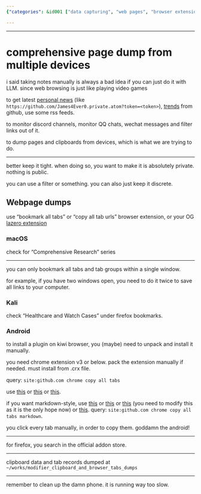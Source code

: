 ```yaml
---
{"categories": &id001 ["data capturing", "web pages", "browser extensions", "privacy", "Comprehensive Research series", "Chrome", "Firefox"], "category": "Data Capture", "date": "2023-04-05 11:30:25", "description": "This article discusses methods for capturing data from web pages and chat messages while ensuring privacy. It covers browser extensions like the 'Comprehensive Research' series, copying tabs as Markdown in Chrome and Firefox, addressing an Android issue, and providing file path information.", "tags": *id001, "title": "comprehensive page dump from multiple devices"}

---
```


------

# comprehensive page dump from multiple devices

i said taking notes manually is always a bad idea if you can just do it with LLM. since web browsing is just like playing video games

to get latest [personal news](https://blog.feeds.pub/github-rss.html) (like `https://github.com/James4Ever0.private.atom?token=<token>`), [trends](https://github.com/DIYgod/RSSHub) from github, use some rss feeds.

to monitor discord channels, monitor QQ chats, wechat messages and filter links out of it.

to dump pages and clipboards from devices, which is what we are trying to do.

----

better keep it tight. when doing so, you want to make it is absolutely private. nothing is public.

you can use a filter or something. you can also just keep it discrete.

## Webpage dumps

use "bookmark all tabs" or "copy all tab urls" browser extension, or your OG [lazero extension](https://gitee.com/x00e0d991e368/metalazero/tree/master/browser_plugin)

### macOS

check for "Comprehensive Research" series

----

you can only bookmark all tabs and tab groups within a single window.

for example, if you have two windows open, you need to do it twice to save all links to your computer.

### Kali

check "Healthcare and Watch Cases" under firefox bookmarks.

### Android

to install a plugin on kiwi browser, you (maybe) need to unpack and install it manually.

you need chrome extension v3 or below. pack the extension manually if needed. must install from .crx file.

query: `site:github.com chrome copy all tabs`

use [this](https://github.com/georgemandis/copy-open-tabs-urls) or [this](https://github.com/charlesbrandt/copy_all_tabs) or [this](https://github.com/teddywing/chrome-copy-urls-from-all-tabs).

if you want markdown-style, use [this](https://github.com/yorkxin/copy-as-markdown) or [this](https://github.com/JannesMeyer/TabAttack) or [this](https://github.com/tsushiy/copy-tabs-as-markdown) (you need to modify this as it is the only hope now) or [this](https://github.com/zaki-yama/copy-title-and-url-as-markdown). query: `site:github.com chrome copy all tabs markdown`.

you click every tab manually, in order to copy them. goddamn the android!

----

for firefox, you search in the official addon store.

----

clipboard data and tab records dumped at `~/works/modifier_clipboard_and_browser_tabs_dumps`

----

remember to clean up the damn phone. it is running way too slow.
